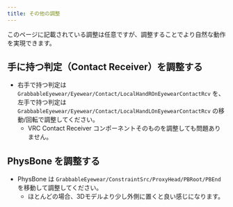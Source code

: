```yaml
---
title: その他の調整
---
```


このページに記載されている調整は任意ですが、調整することでより自然な動作を実現できます。

## 手に持つ判定（Contact Receiver）を調整する

- 右手で持つ判定は `GrabbableEyewear/Eyewear/Contact/LocalHandROnEyewearContactRcv` を、左手で持つ判定は `GrabbableEyewear/Eyewear/Contact/LocalHandLOnEyewearContactRcv` の移動/回転で調整してください。
  - VRC Contact Receiver コンポーネントそのものを調整しても問題ありません。

## PhysBone を調整する

- PhysBone は `GrabbableEyewear/ConstraintSrc/ProxyHead/PBRoot/PBEnd` を移動して調整してください。
  - ほとんどの場合、3Dモデルより少し外側に置くと良い感じになります。
